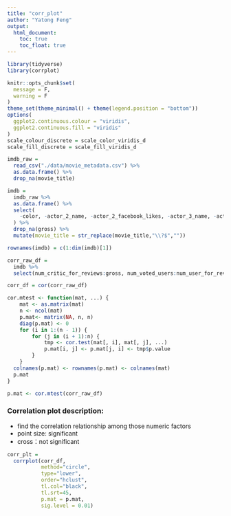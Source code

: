 ```yaml
---
title: "corr_plot"
author: "Yatong Feng"
output: 
  html_document:
    toc: true
    toc_float: true
---
```


```r
library(tidyverse)
library(corrplot)

knitr::opts_chunk$set(
  message = F,
  warning = F
)
theme_set(theme_minimal() + theme(legend.position = "bottom"))
options(
  ggplot2.continuous.colour = "viridis",
  ggplot2.continuous.fill = "viridis"
)
scale_colour_discrete = scale_color_viridis_d
scale_fill_discrete = scale_fill_viridis_d
```

```r
imdb_raw = 
  read_csv("./data/movie_metadata.csv") %>% 
  as.data.frame() %>% 
  drop_na(movie_title)

imdb = 
  imdb_raw %>%
  as.data.frame() %>% 
  select(
    -color, -actor_2_name, -actor_2_facebook_likes, -actor_3_name, -actor_3_facebook_likes, -facenumber_in_poster, -movie_imdb_link, -content_rating, -plot_keywords
  ) %>%
  drop_na(gross) %>% 
  mutate(movie_title = str_replace(movie_title,"\\?$",""))

rownames(imdb) = c(1:dim(imdb)[1])
```

```r
corr_raw_df = 
  imdb %>% 
  select(num_critic_for_reviews:gross, num_voted_users:num_user_for_reviews, budget, imdb_score:movie_facebook_likes) %>% drop_na()
```

```r
corr_df = cor(corr_raw_df)

cor.mtest <- function(mat, ...) {
    mat <- as.matrix(mat)
    n <- ncol(mat)
    p.mat<- matrix(NA, n, n)
    diag(p.mat) <- 0
    for (i in 1:(n - 1)) {
        for (j in (i + 1):n) {
            tmp <- cor.test(mat[, i], mat[, j], ...)
            p.mat[i, j] <- p.mat[j, i] <- tmp$p.value
        }
    }
  colnames(p.mat) <- rownames(p.mat) <- colnames(mat)
  p.mat
}

p.mat <- cor.mtest(corr_raw_df)
```

### Correlation plot description:

- find the correlation relationship among those numeric factors
- point size: significant
- cross：not significant

```r
corr_plt = 
  corrplot(corr_df, 
           method="circle", 
           type="lower", 
           order="hclust", 
           tl.col="black", 
           tl.srt=45, 
           p.mat = p.mat, 
           sig.level = 0.01)
```






